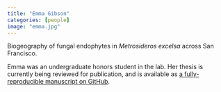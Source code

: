 ```yaml
---
title: "Emma Gibson"
categories: [people]
image: "emma.jpg"
---
```


Biogeography of fungal endophytes in *Metrosideros excelsa* across San Francisco.

Emma was an undergraduate honors student in the lab. Her thesis is currently being reviewed for publication, and is available as [a fully-reproducible manuscript on GitHub](https://github.com/ZimmermanLab/SF-metrosideros-endophytes).  
